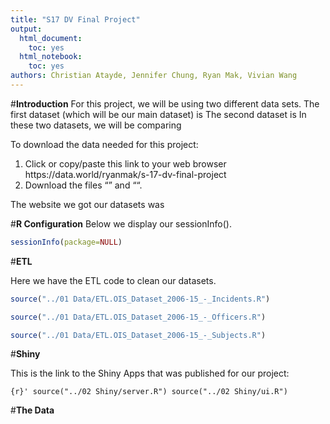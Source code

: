 ```yaml
---
title: "S17 DV Final Project"
output:
  html_document:
    toc: yes
  html_notebook:
    toc: yes
authors: Christian Atayde, Jennifer Chung, Ryan Mak, Vivian Wang
---
```


#**Introduction**
For this project, we will be using two different data sets.
The first dataset (which will be our main dataset) is
The second dataset is 
In these two datasets, we will be comparing 

To download the data needed for this project:

1. Click or copy/paste this link to your web browser https://data.world/ryanmak/s-17-dv-final-project
2. Download the files "" and "".

The website we got our datasets was 

#**R Configuration**
Below we display our sessionInfo(). 

```r
sessionInfo(package=NULL)
```

#**ETL**

Here we have the ETL code to clean our datasets.

```r
source("../01 Data/ETL.OIS_Dataset_2006-15_-_Incidents.R")
```

```r
source("../01 Data/ETL.OIS_Dataset_2006-15_-_Officers.R")
```

```r
source("../01 Data/ETL.OIS_Dataset_2006-15_-_Subjects.R")
```

#**Shiny**

This is the link to the Shiny Apps that was published for our project: 

```{r}'
source("../02 Shiny/server.R")
source("../02 Shiny/ui.R")
```


#**The Data**
